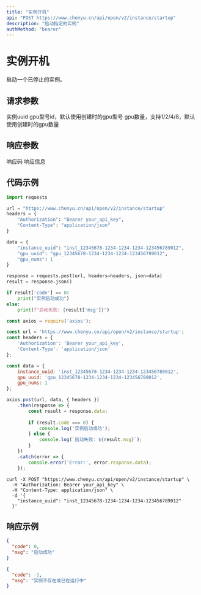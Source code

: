 ```yaml
---
title: "实例开机"
api: "POST https://www.chenyu.cn/api/open/v2/instance/startup"
description: "启动指定的实例"
authMethod: "bearer"
---
```


# 实例开机

启动一个已停止的实例。

## 请求参数

<ParamField body="instance_uuid" type="string" required>
  实例uuid
</ParamField>

<ParamField body="gpu_uuid" type="string">
  gpu型号id，默认使用创建时的gpu型号
</ParamField>

<ParamField body="gpu_nums" type="integer">
  gpu数量，支持1/2/4/8，默认使用创建时的gpu数量
</ParamField>

## 响应参数

<ResponseField name="code" type="integer">
  响应码
</ResponseField>

<ResponseField name="msg" type="string">
  响应信息
</ResponseField>

## 代码示例

<CodeGroup>

```python Python
import requests

url = "https://www.chenyu.cn/api/open/v2/instance/startup"
headers = {
    "Authorization": "Bearer your_api_key",
    "Content-Type": "application/json"
}

data = {
    "instance_uuid": "inst_12345678-1234-1234-1234-123456789012",
    "gpu_uuid": "gpu_12345678-1234-1234-1234-123456789012",
    "gpu_nums": 1
}

response = requests.post(url, headers=headers, json=data)
result = response.json()

if result['code'] == 0:
    print("实例启动成功")
else:
    print(f"启动失败: {result['msg']}")
```

```javascript JavaScript
const axios = require('axios');

const url = 'https://www.chenyu.cn/api/open/v2/instance/startup';
const headers = {
    'Authorization': 'Bearer your_api_key',
    'Content-Type': 'application/json'
};

const data = {
    instance_uuid: 'inst_12345678-1234-1234-1234-123456789012',
    gpu_uuid: 'gpu_12345678-1234-1234-1234-123456789012',
    gpu_nums: 1
};

axios.post(url, data, { headers })
    .then(response => {
        const result = response.data;
        
        if (result.code === 0) {
            console.log('实例启动成功');
        } else {
            console.log(`启动失败: ${result.msg}`);
        }
    })
    .catch(error => {
        console.error('Error:', error.response.data);
    });
```

```curl cURL
curl -X POST "https://www.chenyu.cn/api/open/v2/instance/startup" \
  -H "Authorization: Bearer your_api_key" \
  -H "Content-Type: application/json" \
  -d '{
    "instance_uuid": "inst_12345678-1234-1234-1234-123456789012"
  }'
```

</CodeGroup>

## 响应示例

<CodeGroup>

```json 成功响应
{
  "code": 0,
  "msg": "启动成功"
}
```

```json 失败响应
{
  "code": -1,
  "msg": "实例不存在或已在运行中"
}
```

</CodeGroup>